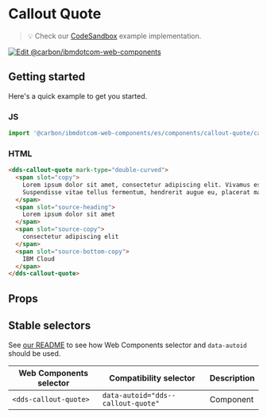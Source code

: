 
# Callout Quote

> 💡 Check our
> [CodeSandbox](https://githubbox.com/carbon-design-system/ibm-dotcom-library/tree/master/packages/web-components/examples/codesandbox/components/callout-quote)
> example implementation.

[![Edit @carbon/ibmdotcom-web-components](https://codesandbox.io/static/img/play-codesandbox.svg)](https://githubbox.com/carbon-design-system/ibm-dotcom-library/tree/master/packages/web-components/examples/codesandbox/components/callout-quote)

## Getting started

Here's a quick example to get you started.

### JS

```javascript
import '@carbon/ibmdotcom-web-components/es/components/callout-quote/callout-quote.js';
```

### HTML

```html
<dds-callout-quote mark-type="double-curved">
  <span slot="copy">
    Lorem ipsum dolor sit amet, consectetur adipiscing elit. Vivamus est purus, posuere at est vitae, ornare rhoncus sem.
    Suspendisse vitae tellus fermentum, hendrerit augue eu, placerat magna.
  </span>
  <span slot="source-heading">
    Lorem ipsum dolor sit amet
  </span>
  <span slot="source-copy">
    consectetur adipiscing elit
  </span>
  <span slot="source-bottom-copy">
    IBM Cloud
  </span>
</dds-callout-quote>
```

## Props

<Props of="dds-callout-quote" />

## Stable selectors

See [our README](https://github.com/carbon-design-system/carbon-for-ibm-dotcom/tree/master/packages/web-components#stable-selectors-for-analytics-and-integratione2e-testing-in-web-components) to see how Web Components selector and `data-autoid` should be used.

| Web Components selector | Compatibility selector             | Description |
| ----------------------- | ---------------------------------- | ----------- |
| `<dds-callout-quote>`   | `data-autoid="dds--callout-quote"` | Component   |

<Description markdown={contributing} />
